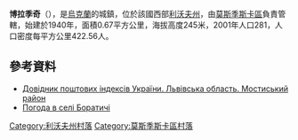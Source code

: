 {{coord|49|42|8|N|22|56|27|E|scale:100000|display=title}}

'''博拉季奇'''（{{lang-uk|Боратичі}}），是[[烏克蘭|烏克蘭]]的城鎮，位於該國西部[[利沃夫州|利沃夫州]]，由[[莫斯季斯卡區|莫斯季斯卡區]]負責管轄，始建於1940年，面積0.67平方公里，海拔高度245米，2001年人口281，人口密度每平方公里422.56人。

==參考資料==
*[http://www.uaidx.com/13/294/index Довідник поштових індексів України. Львівська область. Мостиський район]{{Wayback|url=http://www.uaidx.com/13/294/index |date=20161018190804 }}
* [http://weather.in.ua/ua/l'vovskaja/1780 Погода в селі Боратичі] {{Wayback|url=http://weather.in.ua/ua/l'vovskaja/1780 |date=20160305213754 }}

[[Category:利沃夫州村落|Category:利沃夫州村落]]
[[Category:莫斯季斯卡區村落|Category:莫斯季斯卡區村落]]


{{Lviv-geo-stub}}